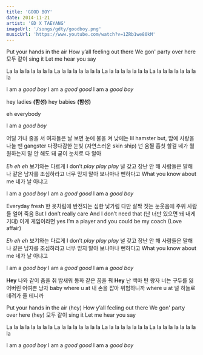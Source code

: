 ```yaml
---
title: 'GOOD BOY'
date: 2014-11-21
artist: 'GD X TAEYANG'
imageUrl: '/songs/gdty/goodboy.png'
musicUrl: 'https://www.youtube.com/watch?v=1ZRb1we80kM'
---
```


Put your hands in the air
How y’all feeling out there
We gon' party over here
모두 같이 sing it
Let me hear you say

La la la la la la la la La la la la la la la la
La la la la la la la la La la la la la la la la la

I am a *good boy*
I am a *good good*
I am a *good boy*

hey ladies **(함성)**
hey babies **(함성)**

eh everybody

I am a *good boy*

어딜 가나 줄을 서
여자들은 날 보면 눈에 불을 켜
낮에는 lil hamster but,
밤에 사랑을 나눌 땐 gangster
다정다감한 눈빛
(자연스러운 skin ship)
넌 움찔 흠칫 할걸
네가 뭘 원하는지 말 안 해도 돼
굳이 눈치로 다 알아

*Eh eh eh* 보기와는 다르게
I don’t *play play play*
널 갖고 장난 안 해
사람들은 말해
나 같은 남자를 조심하라고
너무 믿지 말아 보나마나 뻔하다고
What you know about me
네가 날 아냐고

I am a *good boy*
I am a *good good*
I am a *good boy*

Everyday fresh 한 옷차림에
반전되는 심한 낯가림
다만 살짝 짓는 눈웃음에
주위 사람들 얼어 죽음
But I don’t really care
And I don’t need that
(난 너만 있으면 돼 내게 기대)
이게 게임이라면 yes
I’m a player
and you could be my coach
(Love affair)

*Eh eh eh* 보기와는 다르게
I don’t *play play play*
널 갖고 장난 안 해
사람들은 말해
나 같은 남자를 조심하라고
너무 믿지 말아 보나마나 뻔하다고
What you know about me
네가 날 아냐고

I am a *good boy*
I am a *good good*
I am a *good boy*

**Hey** 나와 같이 춤을 춰
밤새워 동화 같은 꿈을 꿔
**Hey** 난 백마 탄 왕자
너는 구두를 잃어버린 어여쁜 낭자
baby where u at
내 손을 잡아 위험하니까
where u at
널 하늘로 데려가 줄 테니까

Put your hands in the air (hey)
How y’all feeling out there
We gon' party over here (hey)
모두 같이 sing it
Let me hear you say

La la la la la la la la La la la la la la la la
La la la la la la la la La la la la la la la la la

I am a *good boy*
I am a *good good*
I am a *good boy*
